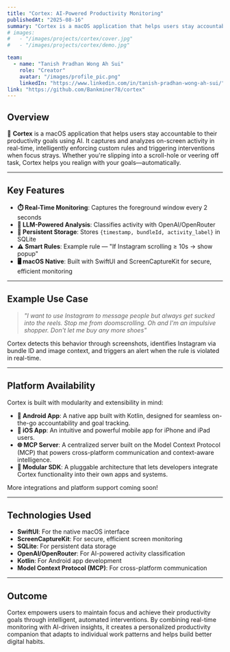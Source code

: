 ---
title: "Cortex: AI-Powered Productivity Monitoring"
publishedAt: "2025-08-16"
summary: "Cortex is a macOS application that helps users stay accountable to their productivity goals using AI. It captures and analyzes on-screen activity in real-time, intelligently enforcing custom rules and triggering interventions when focus strays."
# images:
#   - "/images/projects/cortex/cover.jpg"
#   - "/images/projects/cortex/demo.jpg"

team:
  - name: "Tanish Pradhan Wong Ah Sui"
    role: "Creator"
    avatar: "/images/profile_pic.png"
    linkedIn: "https://www.linkedin.com/in/tanish-pradhan-wong-ah-sui/"
link: "https://github.com/Bankminer78/cortex"
---

## Overview

🧠 **Cortex** is a macOS application that helps users stay accountable to their productivity goals using AI. It captures and analyzes on-screen activity in real-time, intelligently enforcing custom rules and triggering interventions when focus strays. Whether you're slipping into a scroll-hole or veering off task, Cortex helps you realign with your goals—automatically.

---

## Key Features

- **⏱️ Real-Time Monitoring**: Captures the foreground window every 2 seconds
- **🧠 LLM-Powered Analysis**: Classifies activity with OpenAI/OpenRouter
- **📃️ Persistent Storage**: Stores `{timestamp, bundleId, activity_label}` in SQLite
- **⚠️ Smart Rules**: Example rule — "If Instagram scrolling ≥ 10s → show popup"
- **🖥️ macOS Native**: Built with SwiftUI and ScreenCaptureKit for secure, efficient monitoring

---

## Example Use Case

> *"I want to use Instagram to message people but always get sucked into the reels. Stop me from doomscrolling. Oh and I'm an impulsive shopper. Don't let me buy any more shoes"*

Cortex detects this behavior through screenshots, identifies Instagram via bundle ID and image context, and triggers an alert when the rule is violated in real-time.

---

## Platform Availability

Cortex is built with modularity and extensibility in mind:

- **📱 Android App**: A native app built with Kotlin, designed for seamless on-the-go accountability and goal tracking.
- **🥏 iOS App**: An intuitive and powerful mobile app for iPhone and iPad users.
- **🌐 MCP Server**: A centralized server built on the Model Context Protocol (MCP) that powers cross-platform communication and context-aware intelligence.
- **🧹 Modular SDK**: A pluggable architecture that lets developers integrate Cortex functionality into their own apps and systems.

More integrations and platform support coming soon!

---

## Technologies Used

- **SwiftUI**: For the native macOS interface
- **ScreenCaptureKit**: For secure, efficient screen monitoring
- **SQLite**: For persistent data storage
- **OpenAI/OpenRouter**: For AI-powered activity classification
- **Kotlin**: For Android app development
- **Model Context Protocol (MCP)**: For cross-platform communication

---

## Outcome

Cortex empowers users to maintain focus and achieve their productivity goals through intelligent, automated interventions. By combining real-time monitoring with AI-driven insights, it creates a personalized productivity companion that adapts to individual work patterns and helps build better digital habits.